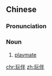 ==Chinese==
{{zh-forms}}

===Pronunciation===
{{zh-pron
|m=wánbàn
|cat=n
}}

===Noun===
{{zh-noun}}

# [[playmate]]

[[chr:玩伴]]
[[zh:玩伴]]